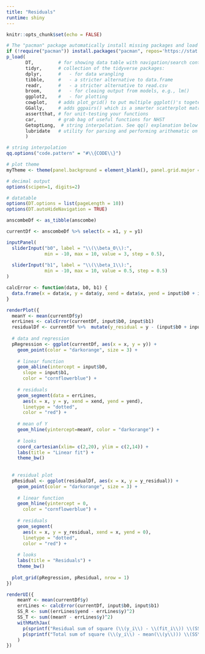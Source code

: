 ```yaml
---
title: "Residuals"
runtime: shiny
---
```

```r
knitr::opts_chunk$set(echo = FALSE)

# The "pacman" package automatically install missing packages and load them
if (!require("pacman")) install.packages("pacman", repos='https://stat.ethz.ch/CRAN/'); library(pacman)
p_load(
       DT,         # for showing data table with navigation/search controls
       tidyr,      # collection of the tidyverse packages:
       dplyr,      #   - for data wrangling
       tibble,     #   - a stricter alternative to data.frame
       readr,      #   - a stricter alternative to read.csv
       broom,      #   - for cleaing output from models, e.g., lm()
       ggplot2,    #   - for plotting
       cowplot,    # adds plot_grid() to put multiple ggplot()'s togeter
       GGally,     # adds ggpairs() which is a smarter scatterplot matrix
       assertthat, # for unit-testing your functions
       car,        # grab bag of useful functions for NHST
       GetoptLong,  # string interpolation. See qq() explanation below
       lubridate   # utility for parsing and performing arithematic on dates 
       )

# string interpolation
qq.options("code.pattern" = "#\\{CODE\\}") 

# plot theme
myTheme <- theme(panel.background = element_blank(), panel.grid.major = element_line(color="lightgrey", size = 0.2))

# decimal output
options(scipen=1, digits=2)

# datatable
options(DT.options = list(pageLength = 10))
options(DT.autoHideNavigation = TRUE)
```


```r
anscombeDf <- as_tibble(anscombe)

currentDf <- anscombeDf %>% select(x = x1, y = y1)
```


```r
inputPanel(
  sliderInput("b0", label = "\\(\\beta_0\\):",
              min = -10, max = 10, value = 3, step = 0.5),
  
  sliderInput("b1", label = "\\(\\beta_1\\):",
              min = -10, max = 10, value = 0.5, step = 0.5)
)

calcError <- function(data, b0, b1) {
  data.frame(x = data$x, y = data$y, xend = data$x, yend = input$b0 + input$b1 * data$x)
}

renderPlot({
  meanY <- mean(currentDf$y)
  errLines <- calcError(currentDf, input$b0, input$b1)
  residualDf <- currentDf %>%  mutate(y_residual = y - (input$b0 + input$b1 * x))
  
  # data and regression
  pRegression <- ggplot(currentDf, aes(x = x, y = y)) +
    geom_point(color = "darkorange", size = 3) +
    
    # linear function
    geom_abline(intercept = input$b0, 
      slope = input$b1,
      color = "cornflowerblue") +
    
    # residuals
    geom_segment(data = errLines, 
      aes(x = x, y = y, xend = xend, yend = yend), 
      linetype = "dotted", 
      color = "red") +
    
    # mean of Y
    geom_hline(yintercept=meanY, color = "darkorange") +
    
    # looks
    coord_cartesian(xlim= c(2,20), ylim = c(2,14)) +
    labs(title = "Linear fit") +
    theme_bw()
  
  
  # residual plot
  pResidual <- ggplot(residualDf, aes(x = x, y = y_residual)) +
    geom_point(color = "darkorange", size = 3) +
    
    # linear function
    geom_hline(yintercept = 0,
      color = "cornflowerblue") +
    
    # residuals
    geom_segment(
      aes(x = x, y = y_residual, xend = x, yend = 0), 
      linetype = "dotted", 
      color = "red") +
    
    # looks
    labs(title = "Residuals") +
    theme_bw()
  
  plot_grid(pRegression, pResidual, nrow = 1)
})

renderUI({ 
    meanY <- mean(currentDf$y)
    errLines <- calcError(currentDf, input$b0, input$b1)  
    SS_R <- sum((errLines$yend - errLines$y)^2)
    SS_T <- sum((meanY - errLines$y)^2)
    withMathJax(
      p(sprintf("Residual sum of square (\\(y_i\\) - \\(fit_i\\)) \\(SS\\_R\\) = %.2f", SS_R)),
      p(sprintf("Total sum of square (\\(y_i\\) - mean(\\(y\\))) \\(SS\\_T\\) = %.2f", SS_T))
    )
})
```




